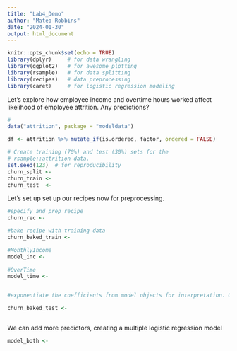 ```yaml
---
title: "Lab4_Demo"
author: "Mateo Robbins"
date: "2024-01-30"
output: html_document
---
```


```r
knitr::opts_chunk$set(echo = TRUE)
library(dplyr)     # for data wrangling
library(ggplot2)   # for awesome plotting
library(rsample)   # for data splitting
library(recipes)   # data preprocessing
library(caret)     # for logistic regression modeling
```
Let's explore how employee income and overtime hours worked affect likelihood of employee attrition.  Any predictions?

```r
#
data("attrition", package = "modeldata")

df <- attrition %>% mutate_if(is.ordered, factor, ordered = FALSE)

# Create training (70%) and test (30%) sets for the 
# rsample::attrition data.
set.seed(123)  # for reproducibility 
churn_split <- 
churn_train <- 
churn_test  <- 
```

Let's set up set up our recipes now for preprocessing. 
```r
#specify and prep recipe
churn_rec <- 

#bake recipe with training data
churn_baked_train <- 
```

```r
#MonthlyIncome
model_inc <- 
  
#OverTime
model_time <- 
```


```r

```

```r
#exponentiate the coefficients from model objects for interpretation. Gives us changes in odds of attrition

```


```r
churn_baked_test <- 
```

```r

```

We can add more predictors, creating a multiple logistic regression model

```r
model_both <- 
```
